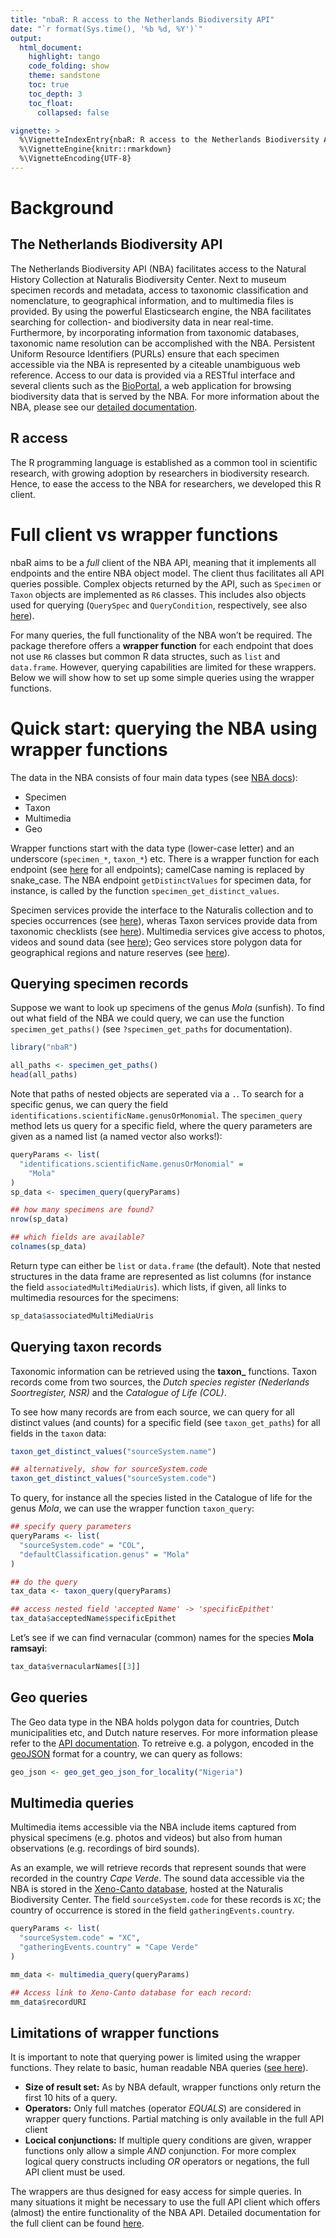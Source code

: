 ```yaml
---
title: "nbaR: R access to the Netherlands Biodiversity API"
date: "`r format(Sys.time(), '%b %d, %Y')`"
output:
  html_document:
    highlight: tango
    code_folding: show
    theme: sandstone
    toc: true
    toc_depth: 3
    toc_float:
      collapsed: false

vignette: >
  %\VignetteIndexEntry{nbaR: R access to the Netherlands Biodiversity API}
  %\VignetteEngine{knitr::rmarkdown}
  %\VignetteEncoding{UTF-8}
---
```


# Background
  
## The Netherlands Biodiversity API

The Netherlands Biodiversity API (NBA) facilitates access to the
Natural History Collection at Naturalis Biodiversity Center. Next to
museum specimen records and metadata, access to taxonomic
classification and nomenclature, to geographical information, and to
multimedia files is provided. By using the powerful Elasticsearch
engine, the NBA facilitates searching for collection- and biodiversity
data in near real-time. Furthermore, by incorporating information from
taxonomic databases, taxonomic name resolution can be accomplished
with the NBA. Persistent Uniform Resource Identifiers (PURLs) ensure
that each specimen accessible via the NBA is represented by a citeable
unambiguous web reference. Access to our data is provided via a
RESTful interface and several clients such as the
[BioPortal](http://bioportal.naturalis.nl/), a web application for
browsing biodiversity data that is served by the NBA.  For more
information about the NBA, please see our
[detailed documentation](http://docs.biodiversitydata.nl/).
  
## R access

The R programming language is established as a common tool in
scientific research, with growing adoption by researchers in
biodiversity research.  Hence, to ease the access to the NBA for
researchers, we developed this R client.
  
# Full client vs wrapper functions

nbaR aims to be a *full* client of the NBA API, meaning that it
implements all endpoints and the entire NBA object model.  The client
thus facilitates all API queries possible.  Complex objects returned
by the API, such as `Specimen` or `Taxon` objects are implemented as
`R6` classes. This includes also objects used for querying
(`QuerySpec` and `QueryCondition`, respectively, see also
[here](apiclient.html)).

For many queries, the full functionality of the NBA won't be
required. The package therefore offers a **wrapper function** for each
endpoint that does not use `R6` classes but common R data structes,
such as `list` and `data.frame`. However, querying capabilities are
limited for these wrappers. Below we will show how to set up some
simple queries using the wrapper functions.

# Quick start: querying the NBA using wrapper functions

The data in the NBA consists of four main data types (see
[NBA docs](http://docs.biodiversitydata.nl/)):
  
  * Specimen
  * Taxon
  * Multimedia
  * Geo

Wrapper functions start with the data type (lower-case letter) and an
underscore (`specimen_*`, `taxon_*`) etc. There is a wrapper function
for each endpoint (see
[here](https://docs.biodiversitydata.nl/endpoints-reference/) for all
endpoints); camelCase naming is replaced by snake_case. The NBA
endpoint `getDistinctValues` for specimen data, for instance, is
called by the function `specimen_get_distinct_values`.

Specimen services provide the interface to the Naturalis collection
and to species occurrences (see
[here](https://docs.biodiversitydata.nl/en/latest/doc-spec-services/specimen/)),
wheras Taxon services provide data from taxonomic checklists (see
[here](https://docs.biodiversitydata.nl/en/latest/doc-spec-services/taxon/)).
Multimedia services give access to photos, videos and sound data (see
[here](https://docs.biodiversitydata.nl/en/latest/doc-spec-services/multimedia/));
Geo services store polygon data for geographical regions and nature
reserves (see
[here](https://docs.biodiversitydata.nl/en/latest/doc-spec-services/geo/)).

## Querying specimen records

Suppose we want to look up specimens of the genus *Mola* (sunfish). 
To find out what field of the NBA we could query, we can use the 
function `specimen_get_paths()` (see `?specimen_get_paths` for 
documentation).

```r
library("nbaR")

all_paths <- specimen_get_paths()
head(all_paths)
```

Note that paths of nested objects are seperated via a `.`.  To search
for a specific genus, we can query the field
`identifications.scientificName.genusOrMonomial`.  The
`specimen_query` method lets us query for a specific field, where the
query parameters are given as a named list (a named vector also
works!):

```r
queryParams <- list(
  "identifications.scientificName.genusOrMonomial" =
    "Mola"
)
sp_data <- specimen_query(queryParams)

## how many specimens are found?
nrow(sp_data)

## which fields are available?
colnames(sp_data)
```

Return type can either be `list` or `data.frame` (the default).  Note
that nested structures in the data frame are represented as list
columns (for instance the field `associatedMultiMediaUris`). which
lists, if given, all links to multimedia resources for the specimens:

```r
sp_data$associatedMultiMediaUris
```


## Querying taxon records

Taxonomic information can be retrieved using the **taxon_** functions.
Taxon records come from two sources, the *Dutch species register
(Nederlands Soortregister, NSR)* and the *Catalogue of Life (COL)*.

To see how many records are from each source, we can query for all
distinct values (and counts) for a specific field (see
`taxon_get_paths`) for all fields in the `taxon` data:

```r
taxon_get_distinct_values("sourceSystem.name")

## alternatively, show for sourceSystem.code
taxon_get_distinct_values("sourceSystem.code")
```

To query, for instance all the species listed in the Catalogue of life
for the genus *Mola*, we can use the wrapper function `taxon_query`:

```r
## specify query parameters
queryParams <- list(
  "sourceSystem.code" = "COL",
  "defaultClassification.genus" = "Mola"
)

## do the query
tax_data <- taxon_query(queryParams)

## access nested field 'accepted Name' -> 'specificEpithet'
tax_data$acceptedName$specificEpithet
```

Let's see if we can find vernacular (common) names for the
species **Mola ramsayi**:

```r
tax_data$vernacularNames[[3]]
```

## Geo queries

The Geo data type in the NBA holds polygon data for countries, Dutch
municipalities etc, and Dutch nature reserves. For more information
please refer to the
[API documentation](https://docs.biodiversitydata.nl/en/latest/doc-spec-services/geo/).
To retreive e.g. a polygon, encoded in the
[geoJSON](http://geojson.org/) format for a country, we can query as
follows:


```r
geo_json <- geo_get_geo_json_for_locality("Nigeria")
```

## Multimedia queries

Multimedia items accessible via the NBA include items captured from
physical specimens (e.g. photos and videos) but also from human
observations (e.g. recordings of bird sounds).

As an example, we will retrieve records that represent sounds that
were recorded in the country *Cape Verde*.  The sound data accessible
via the NBA is stored in the
[Xeno-Canto database](https://www.xeno-canto.org), hosted at the
Naturalis Biodiversity Center.  The field `sourceSystem.code` for
these records is `XC`; the country of occurrence is stored in the
field `gatheringEvents.country`.

```r
queryParams <- list(
  "sourceSystem.code" = "XC",
  "gatheringEvents.country" = "Cape Verde"
)

mm_data <- multimedia_query(queryParams)

## Access link to Xeno-Canto database for each record:
mm_data$recordURI
```

## Limitations of wrapper functions

It is important to note that querying power is limited using the
wrapper functions. They relate to basic, human readable NBA queries
([see here](https://docs.biodiversitydata.nl/en/latest/quickstart/)).

 * **Size of result set:** As by NBA default, wrapper functions 
   only return the first 10 hits of a query. 
 * **Operators:** Only full matches (operator *EQUALS*) are 
   considered in wrapper query functions. Partial matching is
   only available in the full API client
 * **Locical conjunctions:** If multiple query conditions are
   given, wrapper functions only allow a simple *AND* conjunction.
   For more complex logical query constructs including *OR* 
   operators or negations, the full API client must be used.

The wrappers are thus designed for easy access for simple queries.  In
many situations it might be necessary to use the full API client which
offers (almost) the entire functionality of the NBA API. Detailed
documentation for the full client can be found [here](apiclient.html).

 
